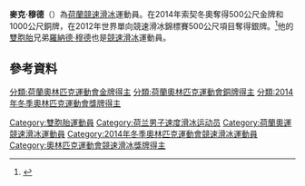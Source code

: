{{Infobox speed skater
|name           = 麥克·穆德
|image          = 
|caption        = 
|country        = {{NLD}}
|birth_date     = {{Birth date and age|1986|2|27|df=y}}
|birth_place    = [[荷蘭|荷蘭]][[茲沃勒|茲沃勒]]
|height         = {{convert|184|cm}}<ref>{{cite web|title=Michel Mulder|url=http://olympics.cbc.ca/athletes/athlete/mulder-michel-2039710/index.html|work=olympics.cbc.ca|publisher=[[Canadian_Broadcasting_Corporation|CBC]]|accessdate=7 February 2014|archive-date=2014-02-11|archive-url=https://web.archive.org/web/20140211005100/http://olympics.cbc.ca/athletes/athlete/mulder-michel-2039710/index.html|dead-url=yes}}</ref>
|weight         = {{convert|82|kg}}
|relations      = 
|alma mater     = 
|website        = 
|medaltemplates={{Medal|Sport|男子[[競速滑冰|競速滑冰]]}}
{{Medal|Country|{{NED}}}}
{{Medal|Competition|[[冬季奧林匹克運動會競速滑冰比賽|奧運]]}}
{{Medal|Gold|[[2014年冬季奧林匹克運動會|2014 索契]]|[[2014年冬季奧林匹克運動會競速滑冰比賽－男子500公尺|500公尺]]}}
{{Medal|Bronze|[[2014年冬季奧林匹克運動會|2014 索契]]|[[2014年冬季奧林匹克運動會競速滑冰比賽－男子1000公尺|1000公尺]]}}
{{Medal|Competition|[[世界花式滑冰錦標賽|世界錦標賽]]}}
{{Medal|Gold|[[2013年世界短距競速滑冰錦標賽|2013 鹽湖城]]|短距}}
{{Medal|Gold|[[2014年世界短距競速滑冰錦標賽|2014 長野]]|短距}}
{{Medal|Competition|[[世界男子單向錦標賽|世界單向錦標賽]]}}
{{Medal|Silver|[[2012年世界單向競速滑冰錦標賽|2012 海倫芬]]|[[2012年世界單向競速滑冰錦標賽_–_男子500公尺|500公尺]]}}
}}
'''麥克·穆德'''（{{bd|1986年|2月27日}}）為[[荷蘭|荷蘭]][[競速滑冰|競速滑冰]]運動員。在2014年索契冬奧奪得500公尺金牌和1000公尺銅牌，在2012年世界單向競速滑冰錦標賽500公尺項目奪得銀牌。<ref>{{cite web|url= http://live.isuresults.eu/2011-2012/heerenveen-3/standings1.htm|title= ESSENT ISU WORLD DISTANCES CHAMPIONSHIPS 2012 Classification Men|date= 2012-03-25|accessdate= 2013-03-24|work= live.isuresults.eu|publisher= |archive-url= https://web.archive.org/web/20130423073105/http://live.isuresults.eu/2011-2012/heerenveen-3/standings1.htm|archive-date= 2013-04-23|dead-url= yes}}</ref>他的[[雙胞胎|雙胞胎]]兄弟[[羅納德·穆德|羅納德·穆德]]也是[[競速滑冰|競速滑冰]]運動員。

==參考資料==
{{reflist}}
{{奥林匹克运动会速度滑冰比赛男子500米冠军}}
{{DEFAULTSORT:Mulder, Michel}}
[[Category:雙胞胎運動員|Category:雙胞胎運動員]]
[[Category:荷兰男子速度滑冰运动员|Category:荷兰男子速度滑冰运动员]]
[[Category:荷蘭奧運競速滑冰運動員|Category:荷蘭奧運競速滑冰運動員]]
[[分類:荷蘭奧林匹克運動會金牌得主|分類:荷蘭奧林匹克運動會金牌得主]]
[[分類:荷蘭奧林匹克運動會銅牌得主|分類:荷蘭奧林匹克運動會銅牌得主]]
[[分類:2014年冬季奧林匹克運動會獎牌得主|分類:2014年冬季奧林匹克運動會獎牌得主]]
[[Category:2014年冬季奧林匹克運動會競速滑冰運動員|Category:2014年冬季奧林匹克運動會競速滑冰運動員]]
[[Category:奧林匹克運動會競速滑冰獎牌得主|Category:奧林匹克運動會競速滑冰獎牌得主]]